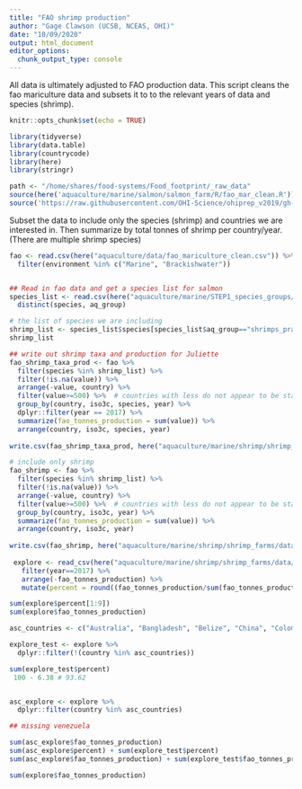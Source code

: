 ```yaml
---
title: "FAO shrimp production"
author: "Gage Clawson (UCSB, NCEAS, OHI)"
date: "10/09/2020"
output: html_document
editor_options: 
  chunk_output_type: console
---
```


All data is ultimately adjusted to FAO production data.  This script cleans the fao mariculture data and subsets it to to the relevant years of data and species (shrimp).

```r
knitr::opts_chunk$set(echo = TRUE)
```

```r

library(tidyverse)
library(data.table)
library(countrycode)
library(here)
library(stringr)

path <- "/home/shares/food-systems/Food_footprint/_raw_data"
source(here('aquaculture/marine/salmon/salmon_farm/R/fao_mar_clean.R')) # functions specific to mariculture dealing with compound countries
source('https://raw.githubusercontent.com/OHI-Science/ohiprep_v2019/gh-pages/workflow/R/fao_fxn.R') # function for cleaning FAO files


```




Subset the data to include only the species (shrimp) and countries we are interested in. Then summarize by total tonnes of shrimp per country/year. (There are multiple shrimp species)

```r

fao <- read.csv(here("aquaculture/data/fao_mariculture_clean.csv")) %>%
  filter(environment %in% c("Marine", "Brackishwater"))


## Read in fao data and get a species list for salmon 
species_list <- read.csv(here("aquaculture/marine/STEP1_species_groups/int/marine_groups.csv"))  %>%
  distinct(species, aq_group)

# the list of species we are including
shrimp_list <- species_list$species[species_list$aq_group=="shrimps_prawns"]
shrimp_list

## write out shrimp taxa and production for Juliette
fao_shrimp_taxa_prod <- fao %>%
  filter(species %in% shrimp_list) %>%  
  filter(!is.na(value)) %>%
  arrange(-value, country) %>%
  filter(value>=500) %>%  # countries with less do not appear to be stable producers at this point
  group_by(country, iso3c, species, year) %>%
  dplyr::filter(year == 2017) %>%
  summarize(fao_tonnes_production = sum(value)) %>%
  arrange(country, iso3c, species, year)
  
write.csv(fao_shrimp_taxa_prod, here("aquaculture/marine/shrimp/shrimp_farms/data/fao_mariculture_shrimp_taxa_production.csv"), row.names=FALSE)

# include only shrimp
fao_shrimp <- fao %>%
  filter(species %in% shrimp_list) %>%  
  filter(!is.na(value)) %>%
  arrange(-value, country) %>%
  filter(value>=500) %>%  # countries with less do not appear to be stable producers at this point
  group_by(country, iso3c, year) %>%
  summarize(fao_tonnes_production = sum(value)) %>%
  arrange(country, iso3c, year)
 
write.csv(fao_shrimp, here("aquaculture/marine/shrimp/shrimp_farms/data/fao_mariculture_shrimp.csv"), row.names=FALSE)
        
 explore <- read_csv(here("aquaculture/marine/shrimp/shrimp_farms/data/fao_mariculture_shrimp.csv")) %>%
   filter(year==2017) %>%
   arrange(-fao_tonnes_production) %>%
   mutate(percent = round((fao_tonnes_production/sum(fao_tonnes_production)*100),2))

sum(explore$percent[1:9])
sum(explore$fao_tonnes_production)

asc_countries <- c("Australia", "Bangladesh", "Belize", "China", "Colombia", "Ecuador", "Guatemala", "Honduras", "India", "Indonesia", "Madagascar", "Mexico", "New Caledonia", "Nicaragua", "Panama", "Peru", "Thailand", "Venezuela, Boliv Rep of", "Viet Nam")

explore_test <- explore %>%
  dplyr::filter(!(country %in% asc_countries))

sum(explore_test$percent) 
 100 - 6.38 # 93.62


asc_explore <- explore %>%
  dplyr::filter(country %in% asc_countries)

## missing venezuela

sum(asc_explore$fao_tonnes_production)
sum(asc_explore$percent) + sum(explore_test$percent)
sum(asc_explore$fao_tonnes_production) + sum(explore_test$fao_tonnes_production)

sum(explore$fao_tonnes_production)
```

